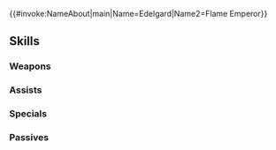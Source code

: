 {{#invoke:NameAbout|main|Name=Edelgard|Name2=Flame Emperor}}{{HeroPage Tabs}}
{{Hero Infobox
|Name=Edelgard
|Title=The Future
|GrowthModifier=Gen 3
|WeaponType=Green Axe
|Origin=Fire Emblem: Three Houses
|Gender=Female
|MoveType=Infantry
|actorJP=加隈亜衣
|actorEN=Tara Platt
|artist=須田彩加
|resplendentArtist=河地りん
|additionDate=July 21, 2019
|releaseDate=July 22, 2019
|poolDate=August 7, 2019
|randomStartTime=2019-08-22T07:00:00Z
|poolRarities=5
|TagID=エーデルガルト
|InternalID=399
|Properties=specRate_202202,resplendent,vanaheimr
|cv1=12
|cv2=200100
|description=Princess and heir apparent of the Adrestian Empire. Her steadfast ambition is veiled by her elegant, self-confident demeanor. Appears in Fire Emblem: Three Houses.
|resplendentStartTime=2025-04-10T07:00:00Z
|resplendentEndTime=2025-04-25T06:59:59Z
}}
{{Stats Page
|Lv1HP=17|Lv1ATK=9|Lv1SPD=8|Lv1DEF=9|Lv1RES=6
|GRHP=55|GRATK=70|GRSPD=50|GRDEF=65|GRRES=35
}}
==Skills==
===Weapons===
{{Weapons Table
|weapon1=Iron Axe
|weapon1Default=1
|weapon1Unlock=1
|weapon2=Steel Axe
|weapon2Default=3
|weapon2Unlock=2
|weapon3=Silver Axe
|weapon3Default=4
|weapon3Unlock=3
|weapon4=Victorious Axe
|weapon4Default=5
|weapon4Unlock=5
}}
===Assists===
{{Assists Table
}}
===Specials===
{{Specials Table
|special1=New Moon
|special1Default=4
|special1Unlock=3
|special2=Luna
|special2Default=
|special2Unlock=4
}}
===Passives===
{{Passives Table
|passiveA1=Atk/Def Solo 1
|passiveA2=Atk/Def Solo 2
|passiveA3=Atk/Def Solo 3
|passiveA1Unlock=3
|passiveA2Unlock=4
|passiveA3Unlock=5
|passiveB1=Dull Close 1
|passiveB2=Dull Close 2
|passiveB3=Dull Close 3
|passiveB1Unlock=1
|passiveB2Unlock=2
|passiveB3Unlock=4
|passiveC1=Rouse Atk/Def 1
|passiveC2=Rouse Atk/Def 2
|passiveC3=Rouse Atk/Def 3
|passiveC1Unlock=3
|passiveC2Unlock=4
|passiveC3Unlock=5
}}
{{Heroes Navbox}}